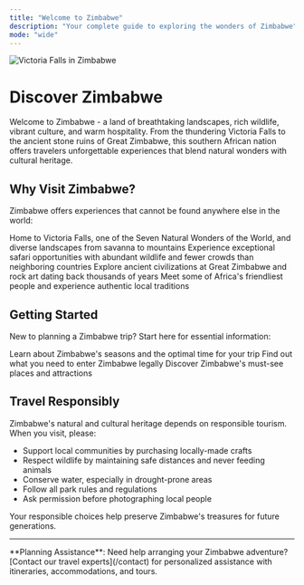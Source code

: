 ```yaml
---
title: "Welcome to Zimbabwe"
description: "Your complete guide to exploring the wonders of Zimbabwe"
mode: "wide"
---
```


<img alt="Victoria Falls in Zimbabwe" src="/images/hero-light.svg" />

# Discover Zimbabwe

Welcome to Zimbabwe - a land of breathtaking landscapes, rich wildlife, vibrant culture, and warm hospitality. From the thundering Victoria Falls to the ancient stone ruins of Great Zimbabwe, this southern African nation offers travelers unforgettable experiences that blend natural wonders with cultural heritage.

## Why Visit Zimbabwe?

Zimbabwe offers experiences that cannot be found anywhere else in the world:

<CardGroup cols={2}>
  <Card title="Natural Wonders" icon="mountain-sun" href="/destinations/victoria-falls">
    Home to Victoria Falls, one of the Seven Natural Wonders of the World, and diverse landscapes from savanna to mountains
  </Card>

  <Card title="Wildlife Safaris" icon="paw" href="/destinations/hwange-national-park">
    Experience exceptional safari opportunities with abundant wildlife and fewer crowds than neighboring countries
  </Card>

  <Card title="Rich History" icon="monument" href="/destinations/great-zimbabwe">
    Explore ancient civilizations at Great Zimbabwe and rock art dating back thousands of years
  </Card>

  <Card title="Warm Hospitality" icon="people" href="/culture/people-and-tribes">
    Meet some of Africa's friendliest people and experience authentic local traditions
  </Card>
</CardGroup>

## Getting Started

New to planning a Zimbabwe trip? Start here for essential information:

<CardGroup cols={3}>
  <Card title="Best Time to Visit" icon="calendar" href="/when-to-visit">
    Learn about Zimbabwe's seasons and the optimal time for your trip
  </Card>

  <Card title="Visa Requirements" icon="passport" href="/essentials/visas-and-entry">
    Find out what you need to enter Zimbabwe legally
  </Card>

  <Card title="Top Destinations" icon="map" href="/destinations/victoria-falls">
    Discover Zimbabwe's must-see places and attractions
  </Card>
</CardGroup>

## Travel Responsibly

Zimbabwe's natural and cultural heritage depends on responsible tourism. When you visit, please:

- Support local communities by purchasing locally-made crafts
- Respect wildlife by maintaining safe distances and never feeding animals
- Conserve water, especially in drought-prone areas
- Follow all park rules and regulations
- Ask permission before photographing local people

Your responsible choices help preserve Zimbabwe's treasures for future generations.

---

<Tip>
**Planning Assistance**: Need help arranging your Zimbabwe adventure? [Contact our travel experts](/contact) for personalized assistance with itineraries, accommodations, and tours.
</Tip>
